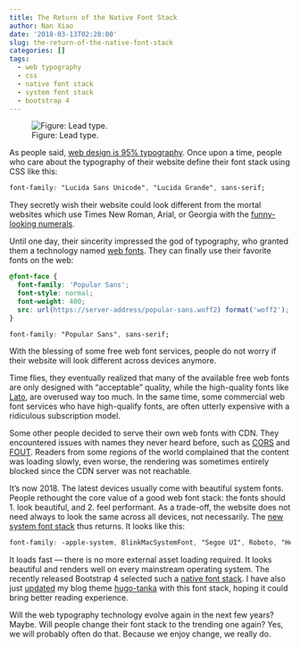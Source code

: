 ```yaml
---
title: The Return of the Native Font Stack
author: Nan Xiao
date: '2018-03-13T02:20:00'
slug: the-return-of-the-native-font-stack
categories: []
tags:
  - web typography
  - css
  - native font stack
  - system font stack
  - bootstrap 4
---
```


![Figure: Lead type.](/image/lead-set-printing.jpg)

As people said, [web design is 95% typography](https://ia.net/topics/the-web-is-all-about-typography-period/).
Once upon a time, people who care about the typography of their website
define their font stack using CSS like this:

```css
font-family: "Lucida Sans Unicode", "Lucida Grande", sans-serif;
```

They secretly wish their website could look different from the mortal
websites which use Times New Roman, Arial, or Georgia with the
[funny-looking numerals](https://nedbatchelder.com/blog/200805/bad_web_type_georgias_numerals.html).

Until one day, their sincerity impressed the god of typography,
who granted them a technology named
[web fonts](https://en.wikipedia.org/wiki/Web_typography#Web_fonts).
They can finally use their favorite fonts on the web:

```css
@font-face {
  font-family: 'Popular Sans';
  font-style: normal;
  font-weight: 400;
  src: url(https://server-address/popular-sans.woff2) format('woff2');
}

font-family: "Popular Sans", sans-serif;
```

With the blessing of some free web font services, people do not
worry if their website will look different across devices anymore.

Time flies, they eventually realized that many of the available free
web fonts are only designed with "acceptable" quality, while the high-quality
fonts like [Lato](http://www.latofonts.com/), are overused way too much.
In the same time, some commercial web font services who have
high-qualify fonts, are often utterly expensive with a ridiculous
subscription model.

Some other people decided to serve their own web fonts with CDN.
They encountered issues with names they never heard before, such as
[CORS](https://developer.mozilla.org/en-US/docs/Web/HTTP/CORS)
and [FOUT](https://github.com/typekit/webfontloader).
Readers from some regions of the world complained that
the content was loading slowly, even worse, the rendering
was sometimes entirely blocked since the CDN server was not reachable.

It's now 2018. The latest devices usually come with beautiful
system fonts. People rethought the core value of a good web font stack:
the fonts should 1. look beautiful, and 2. feel performant.
As a trade-off, the website does not need always to look the
same across all devices, not necessarily. The
[new system font stack](https://bitsofco.de/the-new-system-font-stack/)
thus returns. It looks like this:

```css
font-family: -apple-system, BlinkMacSystemFont, "Segoe UI", Roboto, "Helvetica Neue", Arial, sans-serif;
```

It loads fast --- there is no more external asset loading required.
It looks beautiful and renders well on every mainstream operating system.
The recently released Bootstrap 4 selected such a
[native font stack](https://getbootstrap.com/docs/4.0/content/reboot/#native-font-stack).
I have also just [updated](https://github.com/road2stat/hugo-tanka/commit/7bc79daa9ac1071908b3cc0d42863bf4fa3f1e04)
my blog theme [hugo-tanka](https://github.com/road2stat/hugo-tanka)
with this font stack, hoping it could bring better reading experience.

Will the web typography technology evolve again in the next few years? Maybe.
Will people change their font stack to the trending one again?
Yes, we will probably often do that. Because we enjoy change, we really do.
